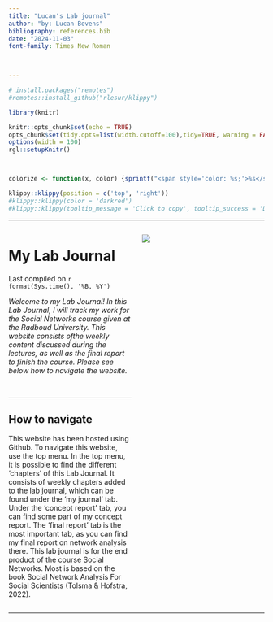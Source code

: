 ```yaml
---
title: "Lucan's Lab journal"
author: "by: Lucan Bovens"
bibliography: references.bib
date: "2024-11-03"
font-family: Times New Roman


 
---
```



```r
# install.packages("remotes")
#remotes::install_github("rlesur/klippy")
``` 

```r
library(knitr)

knitr::opts_chunk$set(echo = TRUE)
opts_chunk$set(tidy.opts=list(width.cutoff=100),tidy=TRUE, warning = FALSE, message = FALSE,comment = "#>", cache=TRUE, class.source=c("test"), class.output=c("test2"))
options(width = 100)
rgl::setupKnitr()



colorize <- function(x, color) {sprintf("<span style='color: %s;'>%s</span>", color, x) }

```

```r
klippy::klippy(position = c('top', 'right'))
#klippy::klippy(color = 'darkred')
#klippy::klippy(tooltip_message = 'Click to copy', tooltip_success = 'Done')
```



----

<!--- This is the best way to write a comment. 
It also demonstrate, you can add html directly in your rmarkdown file. See: https://www.w3schools.com/html/html_comments.asp ---> 


<!--- to use a multi column page we use Pandoc's fenced Div. 
see here: https://bookdown.org/yihui/rmarkdown-cookbook/multi-column.html 
But please note, we are not here to make a beautiful website, our intention is just to have a quick lab journal up and running ---> 

:::: {.columns}
::: {.column width="50%"}

# My Lab Journal
Last compiled on `r format(Sys.time(), '%B, %Y')`  

*Welcome to my Lab Journal! In this Lab Journal, I will track my work for the Social Networks course given at the Radboud University. This website consists ofthe weekly content discussed during the lectures, as well as the final report to finish the course. Please see below how to navigate the website.*

<br>

----

## How to navigate

This website has been hosted using Github. To navigate this website, use the top menu. In the top menu, it is possible to find the different 'chapters' of this Lab Journal. It consists of weekly chapters added to the lab journal, which can be found under the 'my journal' tab. Under the 'concept report' tab, you can find some part of my concept report. The 'final report' tab is the most important tab, as you can find my final report on network analysis there. This lab journal is for the end product of the course Social Networks. Most is based on the book Social Network Analysis For Social Scientists (Tolsma & Hofstra, 2022).


:::

::: {.column width="50%"}




![](images/thesocialnetworkimagefront.jpg)


:::
::::
---



